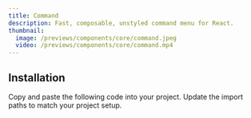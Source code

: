 ```yaml
---
title: Command
description: Fast, composable, unstyled command menu for React.
thumbnail:
  image: /previews/components/core/command.jpeg
  video: /previews/components/core/command.mp4
---
```


<ComponentPreview
  name="demos/components/core/command"
  className="min-h-[320px] max-w-sm items-start"
/>

## Installation

<Steps>
  <Step>Copy and paste the following code into your project.</Step>
  <ComponentSource name="components/core/default/command" />
  <Step>Update the import paths to match your project setup.</Step>
</Steps>
